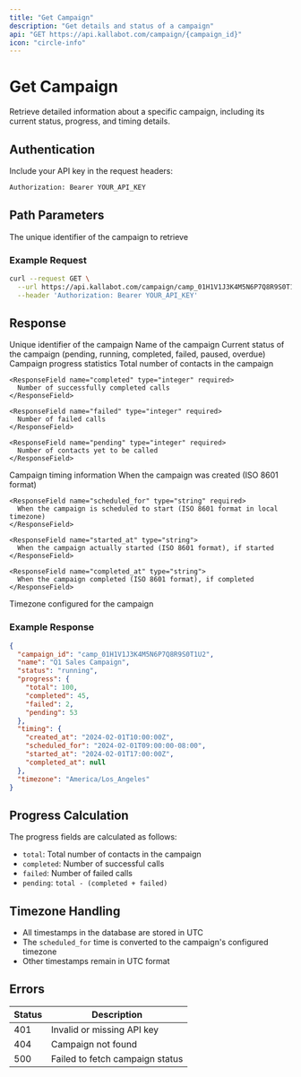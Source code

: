 ```yaml
---
title: "Get Campaign"
description: "Get details and status of a campaign"
api: "GET https://api.kallabot.com/campaign/{campaign_id}"
icon: "circle-info"
---
```


# Get Campaign

Retrieve detailed information about a specific campaign, including its current status, progress, and timing details.

## Authentication

Include your API key in the request headers:

```bash
Authorization: Bearer YOUR_API_KEY
```

## Path Parameters

<ParamField path="campaign_id" type="string" required>
  The unique identifier of the campaign to retrieve
</ParamField>

### Example Request

```bash
curl --request GET \
  --url https://api.kallabot.com/campaign/camp_01H1V1J3K4M5N6P7Q8R9S0T1U2 \
  --header 'Authorization: Bearer YOUR_API_KEY'
```

## Response

<ResponseField name="campaign_id" type="string" required>
  Unique identifier of the campaign
</ResponseField>

<ResponseField name="name" type="string" required>
  Name of the campaign
</ResponseField>

<ResponseField name="status" type="string" required>
  Current status of the campaign (pending, running, completed, failed, paused, overdue)
</ResponseField>

<ResponseField name="progress" type="object" required>
  Campaign progress statistics

  <Expandable title="progress properties">
    <ResponseField name="total" type="integer" required>
      Total number of contacts in the campaign
    </ResponseField>

    <ResponseField name="completed" type="integer" required>
      Number of successfully completed calls
    </ResponseField>

    <ResponseField name="failed" type="integer" required>
      Number of failed calls
    </ResponseField>

    <ResponseField name="pending" type="integer" required>
      Number of contacts yet to be called
    </ResponseField>
  </Expandable>
</ResponseField>

<ResponseField name="timing" type="object" required>
  Campaign timing information

  <Expandable title="timing properties">
    <ResponseField name="created_at" type="string" required>
      When the campaign was created (ISO 8601 format)
    </ResponseField>

    <ResponseField name="scheduled_for" type="string" required>
      When the campaign is scheduled to start (ISO 8601 format in local timezone)
    </ResponseField>

    <ResponseField name="started_at" type="string">
      When the campaign actually started (ISO 8601 format), if started
    </ResponseField>

    <ResponseField name="completed_at" type="string">
      When the campaign completed (ISO 8601 format), if completed
    </ResponseField>
  </Expandable>
</ResponseField>

<ResponseField name="timezone" type="string" required>
  Timezone configured for the campaign
</ResponseField>

### Example Response

```json
{
  "campaign_id": "camp_01H1V1J3K4M5N6P7Q8R9S0T1U2",
  "name": "Q1 Sales Campaign",
  "status": "running",
  "progress": {
    "total": 100,
    "completed": 45,
    "failed": 2,
    "pending": 53
  },
  "timing": {
    "created_at": "2024-02-01T10:00:00Z",
    "scheduled_for": "2024-02-01T09:00:00-08:00",
    "started_at": "2024-02-01T17:00:00Z",
    "completed_at": null
  },
  "timezone": "America/Los_Angeles"
}
```

## Progress Calculation

The progress fields are calculated as follows:
- `total`: Total number of contacts in the campaign
- `completed`: Number of successful calls
- `failed`: Number of failed calls
- `pending`: `total - (completed + failed)`

## Timezone Handling

- All timestamps in the database are stored in UTC
- The `scheduled_for` time is converted to the campaign's configured timezone
- Other timestamps remain in UTC format

## Errors

| Status | Description |
|--------|-------------|
| 401    | Invalid or missing API key |
| 404    | Campaign not found |
| 500    | Failed to fetch campaign status |
